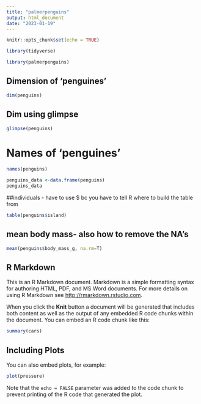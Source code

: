 ```yaml
---
title: "palmerpenguins"
output: html_document
date: "2023-01-19"
---
```


```r
knitr::opts_chunk$set(echo = TRUE)
```

```r
library(tidyverse)
```

```r
library(palmerpenguins)
```

## Dimension of 'penguines'
```r
dim(penguins)
```
## Dim using glimpse
```r
glimpse(penguins)
```

# Names of 'penguines'
```r
names(penguins)
```

```r
penguins_data <-data.frame(penguins)
penguins_data
```
##individuals - have to use $ bc you have to tell R where to build the table from
```r
table(penguins$island)
```

## mean body mass- also how to remove the NA's
```r
mean(penguins$body_mass_g, na.rm=T)
```

## R Markdown

This is an R Markdown document. Markdown is a simple formatting syntax for authoring HTML, PDF, and MS Word documents. For more details on using R Markdown see <http://rmarkdown.rstudio.com>.

When you click the **Knit** button a document will be generated that includes both content as well as the output of any embedded R code chunks within the document. You can embed an R code chunk like this:

```r
summary(cars)
```

## Including Plots

You can also embed plots, for example:

```r
plot(pressure)
```

Note that the `echo = FALSE` parameter was added to the code chunk to prevent printing of the R code that generated the plot.

